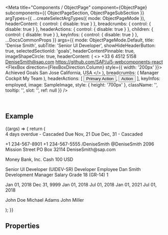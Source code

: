 
<Meta
  title="Components / ObjectPage"
  component={ObjectPage}
  subcomponents={{ ObjectPageSection, ObjectPageSubSection }}
  argTypes={{
    ...createSelectArgTypes({ mode: ObjectPageMode }),
    headerContent: { control: { disable: true } },
    breadcrumbs: { control: { disable: true } },
    headerActions: { control: { disable: true } },
    children: { control: { disable: true } },
    keyInfos: { control: { disable: true } },
    ...DocsCommonProps
  }}
  args={{
    mode: ObjectPageMode.Default,
    title: 'Denise Smith',
    subTitle: 'Senior UI Developer',
    showHideHeaderButton: true,
    selectedSectionId: 'goals',
    headerContentPinnable: true,
    imageShapeCircle: true,
    headerContent: (
      <>
        <FlexBox direction={FlexBoxDirection.Column}>
          <Link>+33 6 4512 5158</Link>
          <Link href="mailto:ui5-webcomponents-react@sap.com">DeniseSmith@sap.com</Link>
          <Link href="https://github.com/SAP/ui5-webcomponents-react">
            https://github.com/SAP/ui5-webcomponents-react
          </Link>
        </FlexBox>
        <FlexBox direction={FlexBoxDirection.Column} style={{ width: '200px' }}>
          <Label>Achieved Goals</Label>
          <ProgressIndicator value={80} valueState={ValueState.Success} />
        </FlexBox>
        <FlexBox direction={FlexBoxDirection.Column}>
          <Label>San Jose</Label>
          <Label>California, USA</Label>
        </FlexBox>
      </>
    ),
    breadcrumbs: (
      <Breadcrumbs currentLocationText="Employee Details">
        <Link>Manager Cockpit</Link>
        <Link>My Team</Link>
      </Breadcrumbs>
    ),
    headerActions: [
      <Button key="1" design={ButtonDesign.Emphasized}>
        Primary Action
      </Button>,
      <Button key="2">Action</Button>
    ],
    keyInfos: <ObjectStatus state={ValueState.Success}>employed</ObjectStatus>,
    image: SampleImage,
    style: { height: '700px' },
    className: '',
    tooltip: '',
    slot: '',
    ref: null
  }}
/>

<DocsHeader />

<br />

## Example

<Canvas>
  <Story name="Default">
    {(args) => {
      return (
        <ObjectPage {...args}>
          <ObjectPageSection title="Goals" id="goals">
            <Form columnsL={3} columnsXL={3} labelSpanXL={6} labelSpanL={6} columnsM={2} labelSpanM={6}>
              <FormItem label="Evangelize the UI framework across the company">
                <Text>4 days overdue - Cascaded</Text>
              </FormItem>
              <FormItem label="Get trained in development management direction">
                <Text>Due Nov, 21</Text>
              </FormItem>
              <FormItem label="Mentor junior developers">
                <Text>Due Dec, 31 - Cascaded</Text>
              </FormItem>
            </Form>
          </ObjectPageSection>
          <ObjectPageSection title="Personal" id="personal">
            <ObjectPageSubSection title="Connect" id="personal-connect">
              <Form columnsXL={4} columnsL={4}>
                <FormGroup title="Phone Numbers">
                  <FormItem label="Home">
                    <Text>+1 234-567-8901</Text>
                  </FormItem>
                  <FormItem label="">
                    <Text>+1 234-567-5555</Text>
                  </FormItem>
                </FormGroup>
                <FormGroup title="Social Accounts">
                  <FormItem label="LinkedIn">
                    <Text>/DeniseSmith</Text>
                  </FormItem>
                  <FormItem label="Twitter">
                    <Text>@DeniseSmith</Text>
                  </FormItem>
                </FormGroup>
                <FormGroup title="Addresses">
                  <FormItem label="Home Address">
                    <Text>2096 Mission Street</Text>
                  </FormItem>
                  <FormItem label="Mailing Address">
                    <Text>PO Box 32114</Text>
                  </FormItem>
                </FormGroup>
                <FormGroup title="Mailing Address">
                  <FormItem label="Work">
                    <Text>DeniseSmith@sap.com</Text>
                  </FormItem>
                </FormGroup>
              </Form>
            </ObjectPageSubSection>
            <ObjectPageSubSection title="Payment Information" id="personal-payment-information">
              <Form columnsXL={4} columnsL={4}>
                <FormGroup title="Salary">
                  <FormItem label="Bank Transfer">
                    <Text>Money Bank, Inc.</Text>
                  </FormItem>
                </FormGroup>
                <FormGroup title="Payment method for Expenses">
                  <FormItem label="Extra Travel Expenses">
                    <Text>Cash 100 USD</Text>
                  </FormItem>
                </FormGroup>
              </Form>
            </ObjectPageSubSection>
          </ObjectPageSection>
          <ObjectPageSection title="Employment" id="employment">
            <ObjectPageSubSection title="Job Information" id="employment-job-information">
              <Form columnsXL={4} columnsL={4}>
                <FormItem label="Job Classification">
                  <FlexBox direction={FlexBoxDirection.Column}>
                    <Text>Senior UI Developer</Text>
                    <Label>(UIDEV-SR)</Label>
                  </FlexBox>
                </FormItem>
                <FormItem label="Job Title">
                  <Text>Developer</Text>
                </FormItem>
                <FormItem label="Employee Class">
                  <Text>Employee</Text>
                </FormItem>
                <FormItem label="Manager">
                  <FlexBox direction={FlexBoxDirection.Column}>
                    <Text>Dan Smith</Text>
                    <Label>Development Manager</Label>
                  </FlexBox>
                </FormItem>
                <FormItem label="Pay Grade">
                  <Text>Salary Grade 18 (GR-14)</Text>
                </FormItem>
                <FormItem label="FTE">
                  <Text>1</Text>
                </FormItem>
              </Form>
            </ObjectPageSubSection>
            <ObjectPageSubSection title="Employee Details" id="employment-employee-details">
              <Form columnsXL={4} columnsL={4}>
                <FormItem label="Start Date">
                  <Text>Jan 01, 2018</Text>
                </FormItem>
                <FormItem label="End Date">
                  <Text>Dec 31, 9999</Text>
                </FormItem>
                <FormItem label="Payroll Start Date">
                  <Text>Jan 01, 2018</Text>
                </FormItem>
                <FormItem label="Benefits Start Date">
                  <Text>Jul 01, 2018</Text>
                </FormItem>
                <FormItem label="Company Car Eligibility">
                  <Text>Jan 01, 2021</Text>
                </FormItem>
                <FormItem label="Equity Start Date">
                  <Text>Jul 01, 2018</Text>
                </FormItem>
              </Form>
            </ObjectPageSubSection>
            <ObjectPageSubSection title="Job Relationship" id="employment-job-relationship">
              <Form columnsXL={4} columnsL={4}>
                <FormItem label="Manager">
                  <Text>John Doe</Text>
                </FormItem>
                <FormItem label="Scrum Master">
                  <Text>Michael Adams</Text>
                </FormItem>
                <FormItem label="Product Owner">
                  <Text>John Miller</Text>
                </FormItem>
              </Form>
            </ObjectPageSubSection>
          </ObjectPageSection>
        </ObjectPage>
      );
    }}
  </Story>
</Canvas>

## Properties

<ArgsTable story="Default" />
